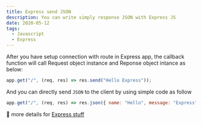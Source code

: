 ```yaml
---
title: Express send JSON
description: You can write simply response JSON with Express JS
date: 2020-05-12
tags:
  - Javascript
  - Express
---
```


After you have setup connection with route in Express app, the callback function will call
Request object instance and Reponse object intance as below:

```js
app.get("/", (req, res) => res.send("Hello Express"));
```

And you can directly send `JSON` to the client by using simple code as follow

```js
app.get("/", (req, res) => res.json({ name: "Hello", message: "Express" }));
```

🚀 more details for [Express stuff](https://expressjs.com/)
